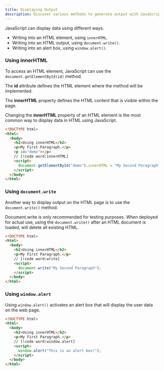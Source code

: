 ```yaml
---
title: Displaying Output
description: Discover various methods to generate output with JavaScript.
---
```


JavaScript can display data using different ways. 
- Writing into an HTML element, using `innerHTML`.
- Writing into an HTML output, using `document.write()`.
- Writing into an alert box, using `window.alert()`.

### Using innerHTML

To access an HTML element, JavaScript can use the `document.getElementById(id)` method.

The **id** attribute defines the HTML element where the method will be implemented.

The **innerHTML** property defines the HTML content that is visible within the page.

Changing the **innerHTML** property of an HTML element is the most common way to display data in HTML using JavaScript.

```html
<!DOCTYPE html>
<html>
  <body>
    <h2>Using innerHTML</h2>
    <p>My First Paragraph.</p>
    <p id="demo"></p>
    // [!code word:innerHTML]
    <script>
      document.getElementById("demo").innerHTML = "My Second Paragraph";
    </script>
  </body>
</html>
```

### Using `document.write`

Another way to display output on the HTML page is to use the `document.write()` method.

Document.write is only recommended for testing purposes. When deployed for actual use, using the `document.write()` after an HTML document is loaded, will delete all existing HTML.
```html
<!DOCTYPE html>
<html>
  <body>
    <h2>Using innerHTML</h2>
    <p>My First Paragraph.</p>
    // [!code word:write]
    <script>
      document.write("My Second Paragraph");
    </script>
  </body>
</html>
```

### Using `window.alert`

Using `window.alert()` activates an alert box that will display the user data on the web page.

```html
<!DOCTYPE html>
<html>
  <body>
    <h2>Using innerHTML</h2>
    <p>My First Paragraph.</p>
    // [!code word:window.alert]
    <script>
      window.alert("This is an alert box!");
    </script>
  </body>
</html>
```
